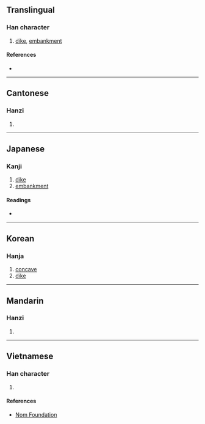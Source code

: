 {{character info/new}}
==Translingual==

===Han character===
{{Han char|rn=32|rad=土|as=03|sn=6|four=41140|canj=GMD|ids=⿰土于}}

# [[dike]], [[embankment]]

====References====
* {{Han ref|kx=0223.110|dkj=04882|dj=0456.010|hdz=10418.010|uh=5729|ud=22313|bh=A666|bd=42598}}

----

==Cantonese==

===Hanzi===
{{yue-hanzi|jyut=[[heoi1]], [[jyu4]], [[wai4]]|y=heui1, yu4, wai4}}

# {{defn|lang=yue|sort=土03}}

----

==Japanese==

===Kanji===
{{ja-kanji|grade=|rs=土03}}

# [[dike]]
# [[embankment]]

====Readings====
* {{ja-readings|on=[[う]] (u), [[お]] (o), [[い]] (i), [[きょ]] (kyo)|kun=[[つつみ]] (tsutsumi), [[きし]] (kishi), [[くぼむ]] (kubomu)}}

----

==Korean==

===Hanja===
{{ko-hanja|hangeul=우|eumhun=|rv=u|mr=u|y=wu}}

# [[concave]]
# [[dike]]

----

==Mandarin==

===Hanzi===
{{cmn-hanzi|pin=[[wéi]] ([[wei2]])|wg=wei<sup>2</sup>}}

# {{defn|lang=cmn|sort=土03}}

----

==Vietnamese==

===Han character===
{{vi-hantu|[[vò]], [[vu]], [[vùa]], [[khư]]|rs=土03}}

# {{defn|lang=vi|sort=土03}}

====References====
* [http://nomfoundation.org/common/nom_details.php?codepoint=5729 Nom Foundation]